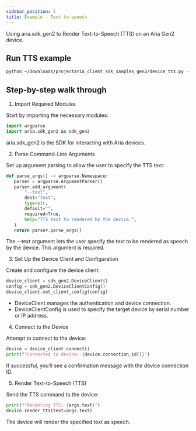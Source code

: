 ```yaml
---
sidebar_position: 5
title: Example - Text-to-speech
---
```


Using aria.sdk_gen2 to Render Text-to-Speech (TTS) on an Aria Gen2 device.

## Run TTS example
```bash
python ~/Downloads/projectaria_client_sdk_samples_gen2/device_tts.py --text `hello world, my name is Aria Gen 2`
```

## Step-by-step walk through

1. Import Required Modules

Start by importing the necessary modules:
```python
import argparse
import aria.sdk_gen2 as sdk_gen2
```
aria.sdk_gen2 is the SDK for interacting with Aria devices.

2. Parse Command-Line Arguments

Set up argument parsing to allow the user to specify the TTS text:
```python
def parse_args() -> argparse.Namespace:
   parser = argparse.ArgumentParser()
   parser.add_argument(
       "--text",
       dest="text",
       type=str,
       default="",
       required=True,
       help="TTS text to rendered by the device.",
   )
   return parser.parse_args()
```
The --text argument lets the user specify the text to be rendered as speech by the device.
This argument is required.

3. Set Up the Device Client and Configuration

Create and configure the device client:
```python
device_client = sdk_gen2.DeviceClient()
config = sdk_gen2.DeviceClientConfig()
device_client.set_client_config(config)
```
* DeviceClient manages the authentication and device connection.
* DeviceClientConfig is used to specify the target device by serial number or IP address.

4. Connect to the Device

Attempt to connect to the device:
```python
device = device_client.connect()
print(f"Connected to device: {device.connection_id()}")
```
If successful, you’ll see a confirmation message with the device connection ID.

5. Render Text-to-Speech (TTS)

Send the TTS command to the device:
```python
print(f"Rendering TTS: {args.text}")
device.render_tts(text=args.text)
```
The device will render the specified text as speech.
